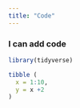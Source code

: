 ```yaml
---
title: "Code"
---
```


### I can add code

```r
library(tidyverse)

tibble (
  x = 1:10,
  y = x +2
)

```
